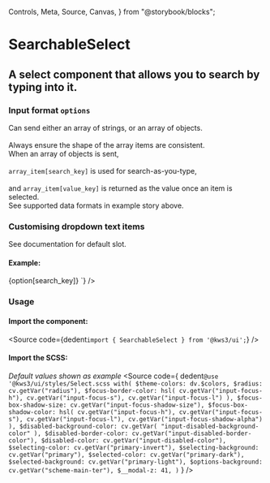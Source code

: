   Controls,
  Meta,
  Source,
  Canvas,
} from "@storybook/blocks";

<Version />

# SearchableSelect
## A select component that allows you to search by typing into it.

<Meta of={Stories} />
<Canvas />
<Controls />

<div className="notification is-primary is-light">
  <div className="columns">
    <div className="column">
      <h3>
        Input format <code>options</code>
      </h3>
      <div>
        Can send either an array of strings, or an array of objects.<br></br>Always
        ensure the shape of the array items are consistent.
      </div>
      <div>
        When an array of objects is sent, <br></br>
        <code>array_item[search_key]</code> is used for search-as-you-type, <br></br>
        and <code>array_item[value_key]</code> is returned as the value once an
        item is selected.
      </div>
      <div>See supported data formats in example story above.</div>
    </div>
    <div className="column">
      <h3>Customising dropdown text items</h3>
      <div>See documentation for default slot.</div>
      <h4>Example:</h4>
      <Source
        language="jsx"
        code={dedent`<SearchableSelect
      ...other_options
      let:search_key 
      let:option>
      <span class="has-text-danger">
        {option[search_key]}
      </span>
    </SearchableSelect>`}
      />
    </div>
  </div>
</div>

### Usage

#### Import the component:

<Source
  code={dedent`import { SearchableSelect } from '@kws3/ui';`}
/>

#### Import the SCSS:
_Default values shown as example_
<Source
  code={
    dedent`
      @use '@kws3/ui/styles/Select.scss with(
        $theme-colors: dv.$colors,
        $radius: cv.getVar("radius"),
        $focus-border-color: hsl(
          cv.getVar("input-focus-h"),
          cv.getVar("input-focus-s"),
          cv.getVar("input-focus-l")
        ),
        $focus-box-shadow-size: cv.getVar("input-focus-shadow-size"),
        $focus-box-shadow-color: hsl(
          cv.getVar("input-focus-h"),
          cv.getVar("input-focus-s"),
          cv.getVar("input-focus-l"),
          cv.getVar("input-focus-shadow-alpha")
        ),
        $disabled-background-color: cv.getVar(
          "input-disabled-background-color"
        ),
        $disabled-border-color: cv.getVar("input-disabled-border-color"),
        $disabled-color: cv.getVar("input-disabled-color"),
        $selecting-color: cv.getVar("primary-invert"),
        $selecting-background: cv.getVar("primary"),
        $selected-color: cv.getVar("primary-dark"),
        $selected-background: cv.getVar("primary-light"),
        $options-background: cv.getVar("scheme-main-ter"),
        $__modal-z: 41,
      )
    `
  }
/>
